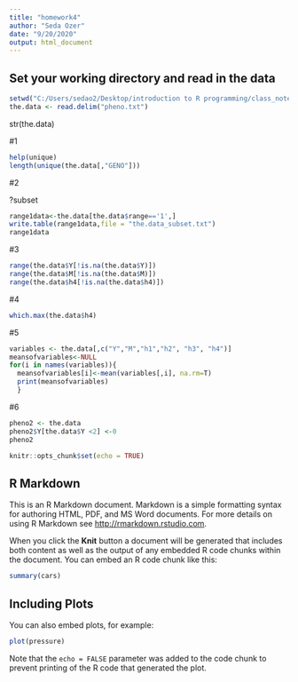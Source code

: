 ```yaml
---
title: "homework4"
author: "Seda Ozer"
date: "9/20/2020"
output: html_document
---
```

## Set your working directory and read in the data ##
```r
setwd("C:/Users/sedao2/Desktop/introduction to R programming/class_notes/HW4")
the.data <- read.delim("pheno.txt")
```
str(the.data)

#1
```r
help(unique)
length(unique(the.data[,"GENO"]))
```
#2

?subset
```r
range1data<-the.data[the.data$range=='1',]
write.table(range1data,file = "the.data_subset.txt")
range1data
```
#3
```r
range(the.data$Y[!is.na(the.data$Y)])
range(the.data$M[!is.na(the.data$M)])
range(the.data$h4[!is.na(the.data$h4)])
```
#4
```r
which.max(the.data$h4)
```
#5
```r
variables <- the.data[,c("Y","M","h1","h2", "h3", "h4")]
meansofvariables<-NULL
for(i in names(variables)){
  meansofvariables[i]<-mean(variables[,i], na.rm=T)
  print(meansofvariables)
  }
```
#6
```r
pheno2 <- the.data
pheno2$Y[the.data$Y <2] <-0
pheno2
```
```r
knitr::opts_chunk$set(echo = TRUE)
```

## R Markdown

This is an R Markdown document. Markdown is a simple formatting syntax for authoring HTML, PDF, and MS Word documents. For more details on using R Markdown see <http://rmarkdown.rstudio.com>.

When you click the **Knit** button a document will be generated that includes both content as well as the output of any embedded R code chunks within the document. You can embed an R code chunk like this:

```r
summary(cars)
```

## Including Plots

You can also embed plots, for example:

```r
plot(pressure)
```

Note that the `echo = FALSE` parameter was added to the code chunk to prevent printing of the R code that generated the plot.
